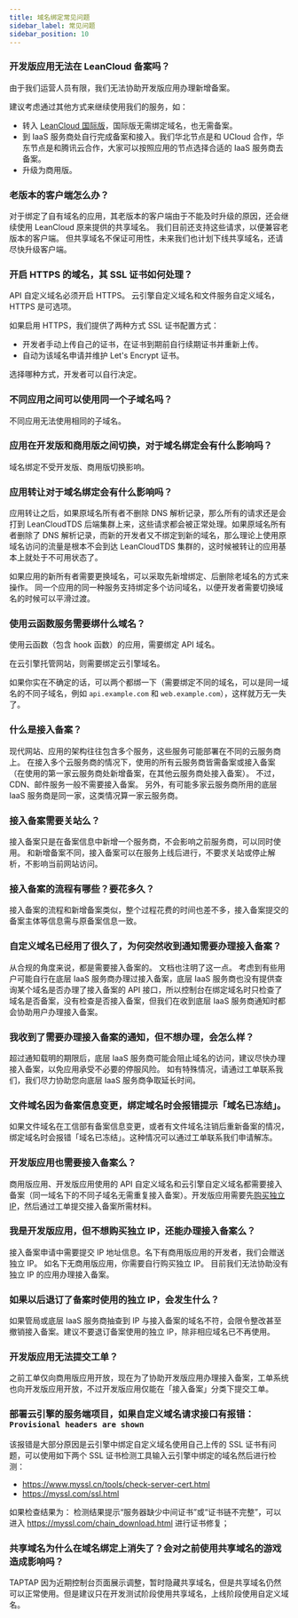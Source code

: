 ```yaml
---
title: 域名绑定常见问题
sidebar_label: 常见问题
sidebar_position: 10
---
```



<Conditional brand="leancloud">

### 开发版应用无法在 LeanCloud 备案吗？

由于我们运营人员有限，我们无法协助开发版应用办理新增备案。

建议考虑通过其他方式来继续使用我们的服务，如：

- 转入 [LeanCloud 国际版](https://leancloud.app)，国际版无需绑定域名，也无需备案。
- 到 IaaS 服务商处自行完成备案和接入。我们华北节点是和 UCloud 合作，华东节点是和腾讯云合作，大家可以按照应用的节点选择合适的 IaaS 服务商去备案。
- 升级为商用版。

### 老版本的客户端怎么办？

对于绑定了自有域名的应用，其老版本的客户端由于不能及时升级的原因，还会继续使用 LeanCloud 原来提供的共享域名。
我们目前还支持这些请求，以便兼容老版本的客户端。
但共享域名不保证可用性，未来我们也计划下线共享域名，还请尽快升级客户端。

</Conditional>

### 开启 HTTPS 的域名，其 SSL 证书如何处理？

API 自定义域名必须开启 HTTPS。
云引擎自定义域名和文件服务自定义域名，HTTPS 是可选项。

如果启用 HTTPS，我们提供了两种方式 SSL 证书配置方式：

- 开发者手动上传自己的证书，在证书到期前自行续期证书并重新上传。
- 自动为该域名申请并维护 Let's Encrypt 证书。

选择哪种方式，开发者可以自行决定。

### 不同应用之间可以使用同一个子域名吗？

不同应用无法使用相同的子域名。

<Conditional brand="leancloud">

### 应用在开发版和商用版之间切换，对于域名绑定会有什么影响吗？

域名绑定不受开发版、商用版切换影响。

</Conditional>

### 应用转让对于域名绑定会有什么影响吗？

应用转让之后，如果原域名所有者不删除 DNS 解析记录，那么所有的请求还是会打到 <Conditional brand="leancloud">LeanCloud</Conditional><Conditional brand="tds">TDS</Conditional> 后端集群上来，这些请求都会被正常处理。如果原域名所有者删除了 DNS 解析记录，而新的开发者又不绑定到新的域名，那么理论上使用原域名访问的流量是根本不会到达 <Conditional brand="leancloud">LeanCloud</Conditional><Conditional brand="tds">TDS</Conditional> 集群的，这时候被转让的应用基本上就处于不可用状态了。

如果应用的新所有者需要更换域名，可以采取先新增绑定、后删除老域名的方式来操作。
同一个应用的同一种服务支持绑定多个访问域名，以便开发者需要切换域名的时候可以平滑过渡。

### 使用云函数服务需要绑什么域名？

使用云函数（包含 hook 函数）的应用，需要绑定 API 域名。

在云引擎托管网站，则需要绑定云引擎域名。

如果你实在不确定的话，可以两个都绑一下（需要绑定不同的域名，可以是同一域名的不同子域名，例如 `api.example.com` 和 `web.example.com`），这样就万无一失了。

### 什么是接入备案？

现代网站、应用的架构往往包含多个服务，这些服务可能部署在不同的云服务商上。
在接入多个云服务商的情况下，使用的所有云服务商皆需备案或接入备案（在使用的第一家云服务商处新增备案，在其他云服务商处接入备案）。
不过，CDN、邮件服务一般不需要接入备案。
另外，有可能多家云服务商所用的底层 IaaS 服务商是同一家，这类情况算一家云服务商。

### 接入备案需要关站么？

接入备案只是在备案信息中新增一个服务商，不会影响之前服务商，可以同时使用。
和新增备案不同，接入备案可以在服务上线后进行，不要求关站或停止解析，不影响当前网站访问。

### 接入备案的流程有哪些？要花多久？

接入备案的流程和新增备案类似，整个过程花费的时间也差不多，接入备案提交的备案主体等信息需与原备案信息一致。

### 自定义域名已经用了很久了，为何突然收到通知需要办理接入备案？

从合规的角度来说，都是需要接入备案的。
文档也注明了这一点。
考虑到有些用户可能自行在底层 IaaS 服务商办理过接入备案，底层 IaaS 服务商也没有提供查询某个域名是否办理了接入备案的 API 接口，所以控制台在绑定域名时只检查了域名是否备案，没有检查是否接入备案，但我们在收到底层 IaaS 服务商通知时都会协助用户办理接入备案。

### 我收到了需要办理接入备案的通知，但不想办理，会怎么样？

超过通知载明的期限后，底层 IaaS 服务商可能会阻止域名的访问，建议尽快办理接入备案，以免应用承受不必要的停服风险。
如有特殊情况，请通过工单联系我们，我们尽力协助您向底层 IaaS 服务商争取延长时间。

### 文件域名因为备案信息变更，绑定域名时会报错提示「域名已冻结」。

如果文件域名在工信部有备案信息变更，或者有文件域名注销后重新备案的情况，绑定域名时会报错「域名已冻结」。这种情况可以通过工单联系我们申请解冻。

<Conditional brand="leancloud">

### 开发版应用也需要接入备案么？

商用版应用、开发版应用使用的 API 自定义域名和云引擎自定义域名都需要接入备案（同一域名下的不同子域名无需重复接入备案）。开发版应用需要先[购买独立 IP](/sdk/domain/guide/#独立-ip)，然后通过工单提交接入备案所需材料。

### 我是开发版应用，但不想购买独立 IP，还能办理接入备案么？

接入备案申请中需要提交 IP 地址信息。名下有商用版应用的开发者，我们会赠送独立 IP。
如名下无商用版应用，你需要自行购买独立 IP。
目前我们无法协助没有独立 IP 的应用办理接入备案。

### 如果以后退订了备案时使用的独立 IP，会发生什么？

如果管局或底层 IaaS 服务商抽查到 IP 与接入备案的域名不符，会限令整改甚至撤销接入备案。建议不要退订备案使用的独立 IP，除非相应域名已不再使用。

### 开发版应用无法提交工单？

之前工单仅向商用版应用开放，现在为了协助开发版应用办理接入备案，工单系统也向开发版应用开放，不过开发版应用仅能在「接入备案」分类下提交工单。

</Conditional>

### 部署云引擎的服务端项目，如果自定义域名请求接口有报错：```Provisional headers are shown```

该报错是大部分原因是云引擎中绑定自定义域名使用自己上传的 SSL 证书有问题，可以使用如下两个 SSL 证书检测工具输入云引擎中绑定的域名然后进行检测：
* https://www.myssl.cn/tools/check-server-cert.html
* https://myssl.com/ssl.html 

如果检查结果为： 检测结果提示“服务器缺少中间证书”或“证书链不完整”，可以进入 https://myssl.com/chain_download.html 进行证书修复；

### 共享域名为什么在域名绑定上消失了？会对之前使用共享域名的游戏造成影响吗？

TAPTAP 因为近期控制台页面展示调整，暂时隐藏共享域名，但是共享域名仍然可以正常使用。但是建议只在开发测试阶段使用共享域名，上线阶段使用自定义域名。